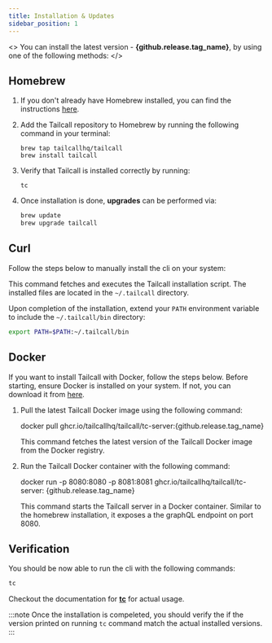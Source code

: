 ```yaml
---
title: Installation & Updates
sidebar_position: 1
---
```



<>
  You can install the latest version - <b> {github.release.tag_name}</b>, by using one of the following methods:
</>

## Homebrew

1. If you don't already have Homebrew installed, you can find the instructions [here](https://brew.sh/).

2. Add the Tailcall repository to Homebrew by running the following command in your terminal:
   ```shell
   brew tap tailcallhq/tailcall
   brew install tailcall
   ```
3. Verify that Tailcall is installed correctly by running:

   ```shell
   tc
   ```

4. Once installation is done, **upgrades** can be performed via:

   ```bash
   brew update
   brew upgrade tailcall
   ```

## Curl

Follow the steps below to manually install the cli on your system:

<InstallCommand/>

This command fetches and executes the Tailcall installation script. The installed files are located in the `~/.tailcall` directory.

Upon completion of the installation, extend your `PATH` environment variable to include the `~/.tailcall/bin` directory:

```bash
export PATH=$PATH:~/.tailcall/bin
```

## Docker

If you want to install Tailcall with Docker, follow the steps below. Before starting, ensure Docker is installed on your system. If not, you can download it from [here](https://www.docker.com/products/docker-desktop).

1. Pull the latest Tailcall Docker image using the following command:

   <CodeBlock language="bash">docker pull ghcr.io/tailcallhq/tailcall/tc-server:{github.release.tag_name}</CodeBlock>

   This command fetches the latest version of the Tailcall Docker image from the Docker registry.

2. Run the Tailcall Docker container with the following command:

   <CodeBlock language="bash">
     docker run -p 8080:8080 -p 8081:8081 ghcr.io/tailcallhq/tailcall/tc-server:
     {github.release.tag_name}
   </CodeBlock>

   This command starts the Tailcall server in a Docker container. Similar to the homebrew installation, it exposes a the graphQL endpoint on port 8080.

## Verification

You should be now able to run the cli with the following commands:

```bash
tc
```

Checkout the documentation for **[tc]** for actual usage.

:::note
Once the installation is compeleted, you should verify the if the version printed on running `tc` command match the actual installed versions.
:::

[tc]: /docs/intro/cli
[CLI]: /docs/intro/cli
